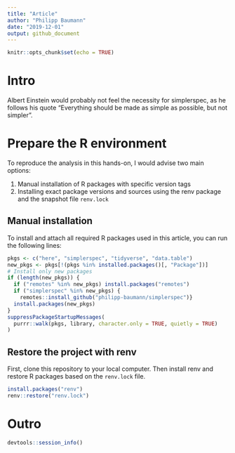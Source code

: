 ```yaml
---
title: "Article"
author: "Philipp Baumann"
date: "2019-12-01"
output: github_document
---
```


```r
knitr::opts_chunk$set(echo = TRUE)
```

# Intro

Albert Einstein would probably not feel the necessity for simplerspec, as he follows his quote "Everything should be made as simple as possible, but not simpler".

# Prepare the R environment

To reproduce the analysis in this hands-on, I would advise two main options:

1. Manual installation of R packages with specific version tags
2. Installing exact package versions and sources using the renv package and the snapshot file `renv.lock`

## Manual installation

To install and attach all required R packages used in this article, you can run the following  lines:

```r
pkgs <- c("here", "simplerspec", "tidyverse", "data.table")
new_pkgs <- pkgs[!(pkgs %in% installed.packages()[, "Package"])]
# Install only new packages
if (length(new_pkgs)) {
  if ("remotes" %in% new_pkgs) install.packages("remotes")
  if ("simplerspec" %in% new_pkgs) {
    remotes::install_github("philipp-baumann/simplerspec")}
  install.packages(new_pkgs)
}
suppressPackageStartupMessages(
  purrr::walk(pkgs, library, character.only = TRUE, quietly = TRUE)
)
```

## Restore the project with renv

First, clone this repository to your local computer. Then install renv and restore R packages based on the `renv.lock` file.

```r
install.packages("renv")
renv::restore("renv.lock")
```


# Outro

```r
devtools::session_info()
```


